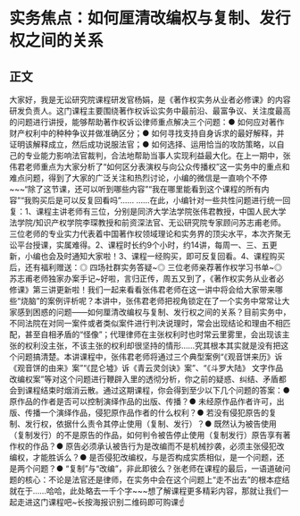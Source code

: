 # 实务焦点：如何厘清改编权与复制、发行权之间的关系
## 正文
大家好，我是无讼研究院课程研发官杨娟，是《著作权实务从业者必修课》的内容研发负责人。这门课程主要围绕著作权诉讼实务中最前沿、最富争议、关注度最高的问题进行讲授，能够帮助著作权诉讼律师重点解决三个问题：● 如何应对著作财产权利中的种种争议并做准确区分；● 如何寻找支持自身诉求的最好解释，并证明该解释成立，然后成功说服法官；● 如何选择、运用恰当的攻防策略，以自己的专业能力影响法官裁判，合法地帮助当事人实现利益最大化。在上一期中，张伟君老师重点为大家分析了“如何区分表演权与向公众传播权”这一实务中的重点和难点问题，得到了大家的广泛关注和热烈讨论，小编的微信是一直响个不停~~~“除了这节课，还可以听到哪些内容”“我在哪里能看到这个课程的所有内容”“我购买后是可以反复回看吗”…… ……在此，小编针对一些共性问题进行统一回复：1、课程主讲老师有三位，分别是同济大学法学院张伟君教授，中国人民大学法学院/知识产权学院李琛教授和前资深法官、无讼研究院专家顾问苏志甫老师。三位老师的专业实力代表着中国著作权领域理论和实务界的顶尖水平，本次齐聚无讼平台授课，实属难得。2、课程时长约9个小时，约14讲，每周一、三、五更新，小编也会及时通知大家啦！3、课程一经购买，即可反复回看。4、课程购买后，还有福利赠送：◎ 四场社群实务答疑~◎ 三位老师亲荐著作权学习书单~◎ 苏志甫老师独家办案手记~好啦，言归正传，周五又到了，《著作权实务从业者必修课》第三讲更新啦！我们一起来看看张伟君老师在这一讲中将会给大家带来哪些“烧脑”的案例评析呢？本讲中，张伟君老师把视角锁定在了一个实务中常常让大家感到困惑的问题——如何厘清改编权与复制、发行权之间的关系？目前实务中，不同法院在对同一案件或者类似案件进行判决说理时，常会出现结论和理由不相匹配，甚至自相矛盾的“怪像”；代理律师在主张权利时也时常云里雾里，会出现该主张的权利没主张，不该主张的权利却很坚持的情形……究其根本其实就是没有把这个问题搞清楚。本讲课程中，张伟君老师将通过三个典型案例“《观音饼来历》诉《观音饼的由来》案”“《昆仑墟》诉《青云灵剑诀》案”、“《斗罗大陆》 文字作品改编权案”等对这个问题进行鞭辟入里的透彻分析，你之前的疑惑、纠结、矛盾都会到课程结束时烟消云散。通过这期课程，你会得到至少以下几个问题的答案：● 原作品的作者是否可以控制演绎作品的出版、传播？● 未经原作品作者许可，出版、传播一个演绎作品，侵犯原作品作者的什么权利？● 若没有侵犯原告的复制、发行权，依据什么责令其停止使用（复制、发行）？● 既然认为被告使用（复制发行）的不是原告的作品，如何判令被告停止使用（复制发行）原告享有著作权的作品？● 原告必须承认被告行为是改编而不是机械抄袭，必须主张侵犯改编权，才能胜诉么？● 是否侵犯改编权，与是否构成实质相似，是一个问题，还是两个问题？● “复制”与“改编”，非此即彼么？张老师在课程的最后，一语道破问题的核心：不论是法官还是律师，在实务中会在这个问题上“走不出去”的根本症结就在于……哈哈，此处略去一千个字~~~想了解课程更多精彩内容，那就让我们一起走进这门课程吧~长按海报识别二维码即可购课☝